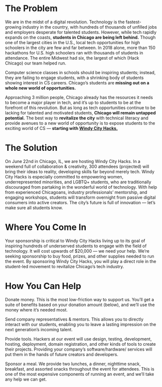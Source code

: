# The Problem

We are in the midst of a digital revolution. Technology is the fastest- growing industry in the country, with hundreds of thousands of unfilled jobs and employers desperate for talented students. However, while tech rapidly expands on the coasts, **students in Chicago are being left behind.** Though one of the largest cities in the U.S., local tech opportunities for high schoolers in the city are few and far between. In 2018 alone, more than 150 hackathons for U.S. high schoolers ran with thousands of students in attendance. The entire Midwest had six, the largest of which (Hack Chicago) our team helped run.

Computer science classes in schools should be inspiring students; instead, they are failing to engage students, with a shrinking body of students showing interest in CS careers. Chicago’s students are **missing out on a whole new world of opportunities.**

Approaching 3 million people, Chicago already has the resources it needs to become a major player in tech, and it’s up to students to be at the forefront of this revolution. But as long as tech opportunities continue to be lacking for talented and motivated students, **Chicago will remain untapped potential.** The best way to **revitalize the city** with technical literacy and provide avenues to a new world of opportunity is to expose students to the exciting world of CS — **starting with [Windy City Hacks.](https://windyhacks.com)**

# The Solution

On June 22nd in Chicago, IL, we are hosting Windy City Hacks.
In a weekend full of collaboration & creativity, 300 attendees (projected) will bring their ideas to reality, developing skills far beyond merely tech. Windy City Hacks is especially committed to empowering women, underrepresented minorities, and LGBTQ+ students, who are traditionally discouraged from partaking in the wonderful world of technology.
With help from experienced Chicagoans, industry professionals’ mentorship, and engaging workshops, students will transform overnight from passive digital consumers into active creators. The city’s future is full of innovation — let’s make sure all students know.

# Where You Come In

Your sponsorship is critical to Windy City Hacks living up to its goal of inspiring hundreds of underserved students to engage with the field of technology. It will cost upwards of $20,000 — we need your help.
We’re seeking sponsorship to buy food, prizes, and other supplies needed to run the event. By sponsoring Windy City Hacks, you will play a direct role in the student-led movement to revitalize Chicago’s tech industry.

# How You Can Help

Donate money. This is the most low-friction way to support us. You’ll get a suite of benefits based on your donation amount (below), and we’ll use the money where it’s needed most.

Send company representatives & mentors. This allows you to directly interact with our students, enabling you to leave a lasting impression on the next generation’s incoming talent.

Provide tools. Hackers at our event will use design, testing, development, hosting, deployment, domain registration, and other kinds of tools to create their projects. Providing your company’s software/hardware/ services will put them in the hands of future creators and developers.

Sponsor a meal. We provide two lunches, a dinner, nighttime snack, breakfast, and assorted snacks throughout the event for attendees. This is one of the most expensive components of running an event, and we’ll take any help we can get.
